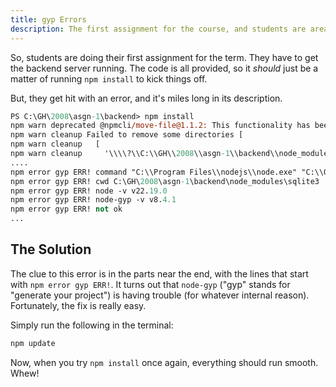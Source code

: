 ```yaml
---
title: gyp Errors
description: The first assignment for the course, and students are aready getting errors running `npm install`. They're feeling gypped.
---
```



So, students are doing their first assignment for the term. They have to get the backend server running. The code is all provided, so it *should* just be a matter of running `npm install` to kick things off.

But, they get hit with an error, and it's miles long in its description.

```ps title="Lines removed for brevity"
PS C:\GH\2008\asgn-1\backend> npm install
npm warn deprecated @npmcli/move-file@1.1.2: This functionality has been moved to @npmcli/fs    
npm warn cleanup Failed to remove some directories [
npm warn cleanup   [
npm warn cleanup     '\\\\?\\C:\\GH\\2008\\asgn-1\\backend\\node_modules',
....
npm error gyp ERR! command "C:\\Program Files\\nodejs\\node.exe" "C:\\GH\\2008\\asgn-1\\backend\\node_modules\\node-gyp\\bin\\node-gyp.js" "rebuild"
npm error gyp ERR! cwd C:\GH\2008\asgn-1\backend\node_modules\sqlite3
npm error gyp ERR! node -v v22.19.0
npm error gyp ERR! node-gyp -v v8.4.1
npm error gyp ERR! not ok
... 
```

## The Solution

The clue to this error is in the parts near the end, with the lines that start with `npm error gyp ERR!`. It turns out that `node-gyp` ("gyp" stands for "generate your project") is having trouble (for whatever internal reason). Fortunately, the fix is really easy.

Simply run the following in the terminal:

```ps
npm update
```

Now, when you try `npm install` once again, everything should run smooth. Whew!

